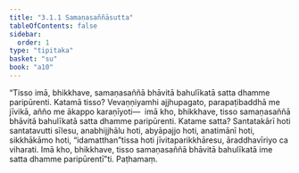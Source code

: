 ```yaml
---
title: "3.1.1 Samaṇasaññāsutta"
tableOfContents: false
sidebar:
  order: 1
type: "tipitaka"
basket: "su"
book: "a10"
---
```



<DynamicBreadcrumb />

<Division number="101" book="a10">

<Paragraph number="925" book="a10">
“Tisso imā, bhikkhave, samaṇasaññā bhāvitā bahulīkatā satta dhamme paripūrenti. Katamā tisso? Vevaṇṇiyamhi ajjhupagato, parapaṭibaddhā me jīvikā, añño me ākappo karaṇīyoti—  imā kho, bhikkhave, tisso samaṇasaññā bhāvitā bahulīkatā satta dhamme paripūrenti.
</Paragraph>

<Paragraph number="926" book="a10">
Katame satta? Santatakārī hoti santatavutti sīlesu, anabhijjhālu hoti, abyāpajjo hoti, anatimānī hoti, sikkhākāmo hoti, “idamatthan”tissa hoti jīvitaparikkhāresu, āraddhavīriyo ca viharati. Imā kho, bhikkhave, tisso samaṇasaññā bhāvitā bahulīkatā ime satta dhamme paripūrentī”ti.

</Paragraph>
</Division>

<Paragraph number="927" type="center" book="a10">
Paṭhamaṃ.
</Paragraph>